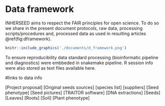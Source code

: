 # Data framework

INHERSEED aims to respect the FAIR principles for open science. To do so we share in the present document protocols, raw data, processing scripts/procedures and, processed data as used in resulting articles \@ref(fig:dframework).

```r
knitr::include_graphics('./documents/d_framework.png')
```

To ensure reproducibility data standard processing (bioinformatic pipeline and diagnostics) were embbeded in snakemake pipeline. R session info were also stored as text files available here. 

#links to data info

[Project proposal]
[Original seeds sources]
  [species list]
  [suppliers]
[Seed phenotype]
  [Seed pictures]
  [TRAITOR software]
[DNA extractions]
  [Seeds]
  [Leaves]
  [Roots]
  [Soil]
[Plant phenotype]